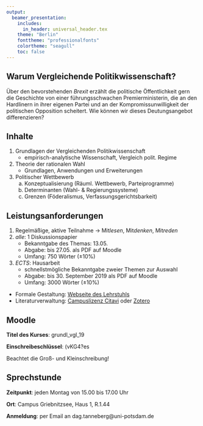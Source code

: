 ```yaml
---
output:
  beamer_presentation:
    includes:
      in_header: universal_header.tex
    theme: "Berlin"
    fonttheme: "professionalfonts"
    colortheme: "seagull"
    toc: false
---
```


\subtitle{Einführung}
\date{8. April 2019}

\maketitle

## Warum Vergleichende Politikwissenschaft?

Über den bevorstehenden *Brexit* erzählt die politische Öffentlichkeit gern
die Geschichte von einer führungsschwachen Premierministerin, die an den
Hardlinern in ihrer eigenen Partei und an der Kompromissunwilligkeit der
politischen Opposition scheitert. Wie können wir dieses Deutungsangebot
differenzieren?

## Inhalte

1. Grundlagen der Vergleichenden Politikwissenschaft
    - empirisch-analytische Wissenschaft, Vergleich polit. Regime
2. Theorie der rationalen Wahl
    - Grundlagen, Anwendungen und Erweiterungen
3. Politischer Wettbewerb
    a. Konzeptualisierung (Räuml. Wettbewerb, Parteiprogramme)
    b. Determinanten (Wahl- & Regierungssysteme)
    c. Grenzen (Föderalismus, Verfassungsgerichtsbarkeit)

## Leistungsanforderungen

1. Regelmäßige, aktive Teilnahme\newline
    $\rightarrow$ Mit*lesen*, Mit*denken*, Mit*reden*
2. *alle*: 1 Diskussionspapier
    - Bekanntgabe des Themas: 13.05.
    - Abgabe: bis 27.05. als PDF auf Moodle
    - Umfang: 750 Wörter ($\pm 10\%$)
3. *ECTS*: Hausarbeit
    - schnellstmögliche Bekanntgabe zweier Themen zur Auswahl
    - Abgabe: bis 30. September 2019 als PDF auf Moodle
    - Umfang: 3000 Wörter ($\pm 10\%$)

- Formale Gestaltung:
    [Webseite des Lehrstuhls](https://www.uni-potsdam.de/fileadmin01/projects/vergleichende-politikwissenschaft/Pr%C3%BCfungen/formal_guideline.pdf)
- Literaturverwaltung:
    [Campuslizenz Citavi](https://www.uni-potsdam.de/de/zim/angebote-loesungen/software-campuslizenzen/campuslizenz-citavi.html) oder [Zotero](https://www.zotero.org/)

## Moodle

**Titel des Kurses**: grundl_vgl_19

**Einschreibeschlüssel**: (vKG4?es

Beachtet die Groß- und Kleinschreibung!

## Sprechstunde

**Zeitpunkt**: jeden Montag von 15.00 bis 17.00 Uhr

**Ort**: Campus Griebnitzsee, Haus 1, R.1.44

**Anmeldung**: per Email an dag.tanneberg@uni-potsdam.de
